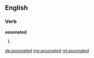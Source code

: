 ==English==

===Verb===
'''assonated'''

# {{past of|[[assonate]]}}

[[de:assonated]]
[[mg:assonated]]
[[ml:assonated]]